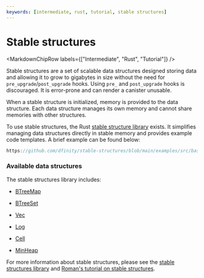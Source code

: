 ```yaml
---
keywords: [intermediate, rust, tutorial, stable structures]
---
```



# Stable structures

<MarkdownChipRow labels={["Intermediate", "Rust", "Tutorial"]} />

Stable structures are a set of scalable data structures designed storing data and allowing it to grow to gigabytes in size without the need for `pre_upgrade`/`post_upgrade` hooks. Using `pre_` and `post_upgrade` hooks is discouraged. It is error-prone and can render a canister unusable.

When a stable structure is initialized, memory is provided to the data structure. Each data structure manages its own memory and cannot share memories with other structures.

To use stable structures, the Rust [stable structure library](https://github.com/dfinity/stable-structures#readme) exists. It simplifies managing data structures directly in stable memory and provides example code templates. A brief example can be found below:

```rust reference
https://github.com/dfinity/stable-structures/blob/main/examples/src/basic_example/src/lib.rs
```

### Available data structures

The stable structures library includes:

- [BTreeMap](https://docs.rs/ic-stable-structures/latest/ic_stable_structures/btreemap/struct.BTreeMap.html)

- [BTreeSet](https://github.com/dfinity/stable-structures/blob/133a1a46bb8f572922017779dfd0fb430c7c9c5d/src/btreeset.rs)

- [Vec](https://docs.rs/ic-stable-structures/latest/ic_stable_structures/vec/struct.Vec.html)

- [Log](https://docs.rs/ic-stable-structures/latest/ic_stable_structures/log/struct.Log.html)

- [Cell](https://docs.rs/ic-stable-structures/latest/ic_stable_structures/cell/struct.Cell.html)

- [MinHeap](https://docs.rs/ic-stable-structures/latest/ic_stable_structures/min_heap/struct.MinHeap.html)

For more information about stable structures, please see the [stable structures library](https://github.com/dfinity/stable-structures) and [Roman's tutorial on stable structures](https://mmapped.blog/posts/14-stable-structures.html).

